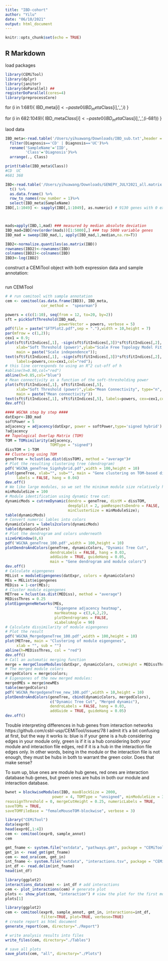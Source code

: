 ```yaml
---
title: "IBD-cohort"
author: "Yilu"
date: "06/10/2021"
output: html_document
---
```


```r
knitr::opts_chunk$set(echo = TRUE)
```

## R Markdown


load packages
```r
library(CEMiTool)
library(dplyr)
library(janitor)
library(doParallel) ##
registerDoParallel(cores=4)
library(preprocessCore)
```
for (i in 1:681){
  IBD_meta$[i]<-paste0(IBD_meta$Class[i],'_',i)
}

for (i in 682:1049){
  IBD_meta$Class[i]<-paste0(IBD_meta$Class[i],'_',(i-681))
}

laod data
```r

IBD_meta<-read.table('/Users/yihuawang/Downloads/IBD_sub.txt',header = T,sep = '\t') %>% 
  filter(Diagnosis=='CD' | Diagnosis=='UC')%>%
  rename('SampleName'='IID',
         'Class'='Diagnosis')%>%
  arrange(., Class)

print(table(IBD_meta$Class))
#CD  UC 
#681 368

IBD<-read.table('/Users/yihuawang/Downloads/GENEPY_JULY2021_all.matrix.txt',header = T,sep = '\t',stringsAsFactors = F) %>%
  t() %>% 
  as.data.frame() %>%
  row_to_names(row_number = 1)%>%
  select(IBD_meta$SampleName)
IBD[,1:1049] <- sapply(IBD[,1:1049], as.numeric) # 9130 genes with 0 expression in IBD[,1]



mads=apply(IBD,1,mad) ### measured by median absolute deviation
IBD_mad=IBD[rev(order(mads))[1:5000],] ### top 5000 variable genes
IBD_mad = sweep(IBD_mad,1, apply(IBD_mad,1,median,na.rm=T))
```


```r
IBD2<-normalize.quantiles(as.matrix(IBD))
rownames(IBD2)<-rownames(IBD)
colnames(IBD2)<-colnames(IBD)
IBD3<-log(IBD2)

```




construct a CEMiTool object with both expression data and sample annotation:
```r

```

run CEMiTool
```r
# # run cemitool with sample annotation
cem <- cemitool(as.data.frame(IBD3), IBD_meta,
                cor_method =  "spearman")

```


```r

powers = c(c(1:10), seq(from = 12, to=20, by=2))
sft = pickSoftThreshold(IBD_mad, 
                        powerVector = powers, verbose = 5)
pdf(file = paste("SFTPlot2.pdf",sep = "."),width = 10,height = 7)
par(mfrow = c(1,2));
cex1 = 0.9;
plot(sft$fitIndices[,1], -sign(sft$fitIndices[,3])*sft$fitIndices[,2],
     xlab="Soft Threshold (power)",ylab="Scale Free Topology Model Fit,signed R^2",type="n",
     main = paste("Scale independence"));
text(sft$fitIndices[,1], -sign(sft$fitIndices[,3])*sft$fitIndices[,2],
     labels=powers,cex=cex1,col="red");
# this line corresponds to using an R^2 cut-off of h
#abline(h=0.90,col="red")
abline(h=0.85,col="blue")
# Mean connectivity as a function of the soft-thresholding power
plot(sft$fitIndices[,1], sft$fitIndices[,5],
     xlab="Soft Threshold (power)",ylab="Mean Connectivity", type="n",
     main = paste("Mean connectivity"))
text(sft$fitIndices[,1], sft$fitIndices[,5], labels=powers, cex=cex1,col="red")
dev.off()


```
```r
#### WGCNA step by step ####
datExpr<-IBD_mad
softPower = 5
adjacency = adjacency(datExpr, power = softPower,type='signed hybrid')
?adjacency
## Topological Overlap Matrix (TOM)
TOM = TOMsimilarity(adjacency,
                    TOMType = "signed")
dissTOM = 1-TOM
## Clustering using TOM
geneTree = hclust(as.dist(dissTOM), method = "average")#
# Plot the resulting clustering tree (dendrogram)
pdf('WGCNA_geneTree_Signhybrid.pdf',width = 100,height = 10)
plot(geneTree, xlab="", sub="", main = "Gene clustering on TOM-based dissimilarity",
     labels = FALSE, hang = 0.04)
dev.off()
# We like large modules, so we set the minimum module size relatively high:
minModuleSize = 100
# Module identification using dynamic tree cut:
dynamicMods = cutreeDynamic(dendro = geneTree, distM = dissTOM,
                            deepSplit = 2, pamRespectsDendro = FALSE,
                            minClusterSize = minModuleSize);
table(dynamicMods)
# Convert numeric lables into colors
dynamicColors = labels2colors(dynamicMods)
table(dynamicColors)
# Plot the dendrogram and colors underneath
sizeGrWindow(8,6)
pdf('WGCNA_geneTree_100.pdf',width = 100,height = 10)
plotDendroAndColors(geneTree, dynamicColors, "Dynamic Tree Cut",
                    dendroLabels = FALSE, hang = 0.03,
                    addGuide = TRUE, guideHang = 0.05,
                    main = "Gene dendrogram and module colors")
dev.off()
# Calculate eigengenes
MEList = moduleEigengenes(datExpr, colors = dynamicColors)
MEs = MEList$eigengenes
MEDiss = 1-cor(MEs);
# Cluster module eigengenes
METree = hclust(as.dist(MEDiss), method = "average")
MEDissThres = 0.25
plotEigengeneNetworks(MEs, 
                      "Eigengene adjacency heatmap", 
                      marHeatmap = c(3,4,2,2), 
                      plotDendrograms = FALSE, 
                      xLabelsAngle = 90) 
# Calculate dissimilarity of module eigengenes
# Plot the result
pdf('WGCNA_MergedgeneTree_100.pdf',width = 100,height = 10)
plot(METree, main = "Clustering of module eigengenes",
     xlab = "", sub = "")
abline(h=MEDissThres, col = "red")
dev.off()
# Call an automatic merging function
merge = mergeCloseModules(datExpr, dynamicColors, cutHeight = MEDissThres, verbose = 3)
# The merged module colors
mergedColors = merge$colors;
# Eigengenes of the new merged modules:
mergedMEs = merge$newMEs
table(mergedColors)
pdf('WGCNA_MergedgeneTree_new_100.pdf',width = 10,height = 10)
plotDendroAndColors(geneTree, cbind(dynamicColors, mergedColors),
                    c("Dynamic Tree Cut", "Merged dynamic"),
                    dendroLabels = FALSE, hang = 0.03,
                    addGuide = TRUE, guideHang = 0.05)
dev.off()
```

Trouble interpreting differences in hub genes from interaction networks
https://github.com/csbl-usp/CEMiTool/issues/78
I admit it's a bit confusing at first, but the way it works is: blue is if your gene is a hub considering edges in your module only, green is if it is a hub considering both your module and interaction file edges, red if it is a hub in the interaction file edges only. In other words, being in the module or the interaction file is not enough, they must be hubs in both to warrant the green color. Does that make sense?

To sum up, blue ones are module hub genes, red ones are interaction database hub genes, but green ones are hubs in both our module and interaction database.

```r
bwnet = blockwiseModules(IBD, maxBlockSize = 2000,
                     power = 4, TOMType = "unsigned", minModuleSize = 30,
reassignThreshold = 0, mergeCutHeight = 0.25, numericLabels = TRUE,
saveTOMs = TRUE,
saveTOMFileBase = "femaleMouseTOM-blockwise", verbose = 3)
```

```r
library("CEMiTool")
data(expr0)
head(expr0[,1:4])
cem <- cemitool(expr0, sample_annot)
cem
```

```r
gmt_fname <- system.file("extdata", "pathways.gmt", package = "CEMiTool")
gmt_in <- read_gmt(gmt_fname)
cem <- mod_ora(cem, gmt_in)
int_fname <- system.file("extdata", "interactions.tsv", package = "CEMiTool")
int_df <- read.delim(int_fname)
head(int_df)
```

```r
library(ggplot2)
interactions_data(cem) <- int_df # add interactions
cem <- plot_interactions(cem) # generate plot
plots <- show_plot(cem, "interaction") # view the plot for the first module
plots[1]
```
```r
library(ggplot2)
cem <- cemitool(expr0, sample_annot, gmt_in, interactions=int_df, 
                filter=TRUE, plot=TRUE, verbose=TRUE)
# create report as html document
generate_report(cem, directory="./Report")

# write analysis results into files
write_files(cem, directory="./Tables")

# save all plots
save_plots(cem, "all", directory="./Plots")
```



